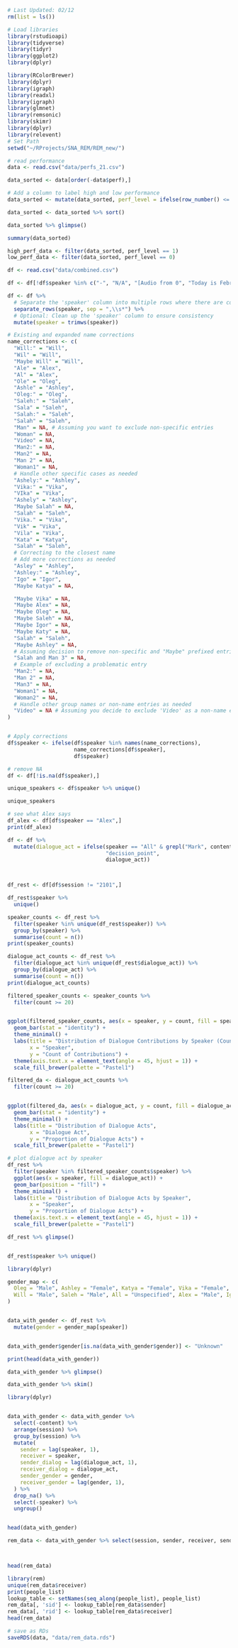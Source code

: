 ```r
# Last Updated: 02/12
rm(list = ls())

# Load libraries
library(rstudioapi)
library(tidyverse)
library(tidyr)
library(ggplot2)
library(dplyr)

library(RColorBrewer)
library(dplyr)
library(igraph)
library(readxl)
library(igraph)
library(glmnet)
library(remsonic)
library(skimr)
library(dplyr)
library(relevent)
# Set Path
setwd("~/RProjects/SNA_REM/REM_new/")
```



```r
# read performance
data <- read.csv("data/perfs_21.csv")

data_sorted <- data[order(-data$perf),]

# Add a column to label high and low performance
data_sorted <- mutate(data_sorted, perf_level = ifelse(row_number() <= n() / 2, 1, 0))

data_sorted <- data_sorted %>% sort()

data_sorted %>% glimpse()

summary(data_sorted)
```


```r

high_perf_data <- filter(data_sorted, perf_level == 1)
low_perf_data <- filter(data_sorted, perf_level == 0)

```


```r
df <- read.csv("data/combined.csv")

df <- df[!df$speaker %in% c("-", "N/A", "[Audio from 0", "Today is February 8th, 2022. It is mission day 96. Time is", 0, "Олег", "Alex to Oleg"),]

df <- df %>%
  # Separate the 'speaker' column into multiple rows where there are commas
  separate_rows(speaker, sep = ",\\s*") %>%
  # Optional: Clean up the 'speaker' column to ensure consistency
  mutate(speaker = trimws(speaker))

# Existing and expanded name corrections
name_corrections <- c(
  "Will:" = "Will",
  "Wil" = "Will",
  "Maybe Will" = "Will",
  "Ale" = "Alex",
  "Al" = "Alex",
  "Ole" = "Oleg",
  "Ashle" = "Ashley",
  "Oleg:" = "Oleg",
  "Saleh:" = "Saleh",
  "Sala" = "Saleh",
  "Salah:" = "Saleh",
  "Salah" = "Saleh",
  "Man" = NA, # Assuming you want to exclude non-specific entries
  "Woman" = NA,
  "Video" = NA,
  "Man2:" = NA,
  "Man2" = NA,
  "Man 2" = NA,
  "Woman1" = NA,
  # Handle other specific cases as needed
  "Ashely:" = "Ashley",
  "Vika:" = "Vika",
  "VIka" = "Vika",
  "Ashely" = "Ashley",
  "Maybe Salah" = NA,
  "Salah" = "Saleh",
  "Vika." = "Vika",
  "Vik" = "Vika",
  "Vila" = "Vika",
  "Kata" = "Katya",
  "Salah" = "Saleh",
  # Correcting to the closest name
  # Add more corrections as needed
  "Asley" = "Ashley",
  "Ashley:" = "Ashley",
  "Igo" = "Igor",
  "Maybe Katya" = NA,

  "Maybe Vika" = NA,
  "Maybe Alex" = NA,
  "Maybe Oleg" = NA,
  "Maybe Saleh" = NA,
  "Maybe Igor" = NA,
  "Maybe Katy" = NA,
  "Salah" = "Saleh",
  "Maybe Ashley" = NA,
  # Assuming decision to remove non-specific and "Maybe" prefixed entries
  "Salah and Man 3" = NA,
  # Example of excluding a problematic entry
  "Man2:" = NA,
  "Man 2" = NA,
  "Man3" = NA,
  "Woman1" = NA,
  "Woman2" = NA,
  # Handle other group names or non-name entries as needed
  "Video" = NA # Assuming you decide to exclude 'Video' as a non-name entry
)


# Apply corrections
df$speaker <- ifelse(df$speaker %in% names(name_corrections),
                     name_corrections[df$speaker],
                     df$speaker)

# remove NA
df <- df[!is.na(df$speaker),]

unique_speakers <- df$speaker %>% unique()

unique_speakers
```


```r
# see what Alex says
df_alex <- df[df$speaker == "Alex",]
print(df_alex)

```


```r


df <- df %>%
  mutate(dialogue_act = ifelse(speaker == "All" & grepl("Mark", content),
                               "decision_point",
                               dialogue_act))



df_rest <- df[df$session != "2101",]

df_rest$speaker %>%
  unique()
```

```r
speaker_counts <- df_rest %>%
  filter(speaker %in% unique(df_rest$speaker)) %>%
  group_by(speaker) %>%
  summarise(count = n())
print(speaker_counts)
```


```r
dialogue_act_counts <- df_rest %>%
  filter(dialogue_act %in% unique(df_rest$dialogue_act)) %>%
  group_by(dialogue_act) %>%
  summarise(count = n())
print(dialogue_act_counts)
```



```r

filtered_speaker_counts <- speaker_counts %>%
  filter(count >= 20)


ggplot(filtered_speaker_counts, aes(x = speaker, y = count, fill = speaker)) +
  geom_bar(stat = "identity") +
  theme_minimal() +
  labs(title = "Distribution of Dialogue Contributions by Speaker (Counts >= 5)",
       x = "Speaker",
       y = "Count of Contributions") +
  theme(axis.text.x = element_text(angle = 45, hjust = 1)) +
  scale_fill_brewer(palette = "Pastel1")

filtered_da <- dialogue_act_counts %>%
  filter(count >= 20)


ggplot(filtered_da, aes(x = dialogue_act, y = count, fill = dialogue_act)) +
  geom_bar(stat = "identity") +
  theme_minimal() +
  labs(title = "Distribution of Dialogue Acts",
       x = "Dialogue Act",
       y = "Proportion of Dialogue Acts") +
  scale_fill_brewer(palette = "Pastel1")
```


```r
# plot dialogue act by speaker
df_rest %>%
  filter(speaker %in% filtered_speaker_counts$speaker) %>%
  ggplot(aes(x = speaker, fill = dialogue_act)) +
  geom_bar(position = "fill") +
  theme_minimal() +
  labs(title = "Distribution of Dialogue Acts by Speaker",
       x = "Speaker",
       y = "Proportion of Dialogue Acts") +
  theme(axis.text.x = element_text(angle = 45, hjust = 1)) +
  scale_fill_brewer(palette = "Pastel1")


```
```r
df_rest %>% glimpse()


df_rest$speaker %>% unique()

```

```r

library(dplyr)

gender_map <- c(
  Oleg = "Male", Ashley = "Female", Katya = "Female", Vika = "Female",
  Will = "Male", Saleh = "Male", All = "Unspecified", Alex = "Male", Igor = "Male"
)


data_with_gender <- df_rest %>%
  mutate(gender = gender_map[speaker])


data_with_gender$gender[is.na(data_with_gender$gender)] <- "Unknown"

print(head(data_with_gender))


```

```r
data_with_gender %>% glimpse()
```

```r
data_with_gender %>% skim()
```

```r
library(dplyr)


data_with_gender <- data_with_gender %>%
  select(-content) %>%
  arrange(session) %>%
  group_by(session) %>%
  mutate(
    sender = lag(speaker, 1),
    receiver = speaker,
    sender_dialog = lag(dialogue_act, 1),
    receiver_dialog = dialogue_act,
    sender_gender = gender,
    receiver_gender = lag(gender, 1),
  ) %>%
  drop_na() %>%
  select(-speaker) %>%
  ungroup()


head(data_with_gender)

```

```r
rem_data <- data_with_gender %>% select(session, sender, receiver, sender_gender, receiver_gender, sender_dialog, receiver_dialog)



head(rem_data)

```


```r
library(rem)
unique(rem_data$receiver)
print(people_list)
lookup_table <- setNames(seq_along(people_list), people_list)
rem_data[, 'sid'] <- lookup_table[rem_data$sender]
rem_data[, 'rid'] <- lookup_table[rem_data$receiver]
head(rem_data)
```

```r

# save as RDs
saveRDS(data, "data/rem_data.rds")

```




